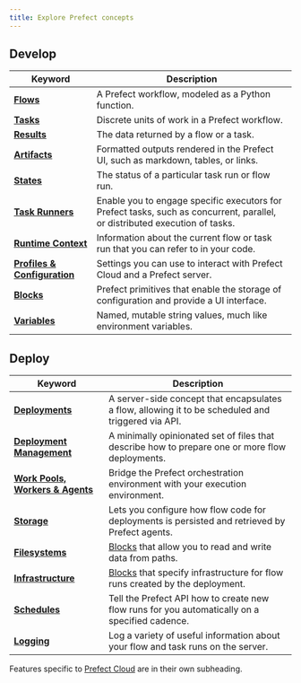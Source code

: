 ```yaml
---
title: Explore Prefect concepts
---
```


## Develop

| Keyword                                            | Description                                                                                                                 |
| -------------------------------------------------- | --------------------------------------------------------------------------------------------------------------------------- |
| __[Flows](/2.10/concepts/flows)__                       | A Prefect workflow, modeled as a Python function.                                                                           |
| __[Tasks](/2.10/concepts/tasks)__                       | Discrete units of work in a Prefect workflow.                                                                               |
| __[Results](/2.10/concepts/results)__                   | The data returned by a flow or a task.                                                                                      |
| __[Artifacts](/2.10/concepts/artifacts)__               | Formatted outputs rendered in the Prefect UI, such as markdown, tables, or links.                                                                |
| __[States](/2.10/concepts/states)__                     | The status of a particular task run or flow run.                                                                            |
| __[Task Runners](/2.10/concepts/task-runners)__         | Enable you to engage specific executors for Prefect tasks, such as concurrent, parallel, or distributed execution of tasks. |
| __[Runtime Context](/2.10/concepts/runtime-context)__   | Information about the current flow or task run that you can refer to in your code.                                          |
| __[Profiles & Configuration](/2.10/concepts/settings)__ | Settings you can use to interact with Prefect Cloud and a Prefect server.                                                   |
| __[Blocks](/2.10/concepts/blocks)__                     | Prefect primitives that enable the storage of configuration and provide a UI interface.                                     |
| __[Variables](/2.10/concepts/variables)__               | Named, mutable string values, much like environment variables.                                                              |

## Deploy
| Keyword                                                  | Description                                                                                        |
| -------------------------------------------------------- | -------------------------------------------------------------------------------------------------- |
| __[Deployments](/2.10/concepts/deployments)__                 | A server-side concept that encapsulates a flow, allowing it to be scheduled and triggered via API. |
| __[Deployment Management](/2.10/concepts/deployments-ux)__                       | A minimally opinionated set of files that describe how to prepare one or more flow deployments.    |
| __[Work Pools, Workers & Agents](/2.10/concepts/work-pools)__ | Bridge the Prefect orchestration environment with your execution environment.                      |
| __[Storage](/2.10/concepts/storage)__                         | Lets you configure how flow code for deployments is persisted and retrieved by Prefect agents.     |
| __[Filesystems](/2.10/concepts/filesystems)__                 | [Blocks](/2.10/concepts/blocks/) that allow you to read and write data from paths.                      |
| __[Infrastructure](/2.10/concepts/infrastructure)__           | [Blocks](/2.10/concepts/blocks/) that specify infrastructure for flow runs created by the deployment.   |
| __[Schedules](/2.10/concepts/schedules)__                     | Tell the Prefect API how to create new flow runs for you automatically on a specified cadence.     |
| __[Logging](/2.10/concepts/logs)__                            | Log a variety of useful information about your flow and task runs on the server.                   |

Features specific to [Prefect Cloud](/2.10/cloud/) are in their own subheading.
